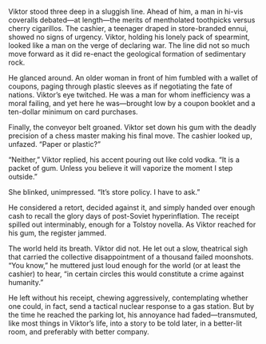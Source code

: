 Viktor stood three deep in a sluggish line. Ahead of him, a man in hi-vis coveralls debated—at length—the merits of mentholated toothpicks versus cherry cigarillos. The cashier, a teenager draped in store-branded ennui, showed no signs of urgency. Viktor, holding his lonely pack of spearmint, looked like a man on the verge of declaring war. The line did not so much move forward as it did re-enact the geological formation of sedimentary rock.

He glanced around. An older woman in front of him fumbled with a wallet of coupons, paging through plastic sleeves as if negotiating the fate of nations. Viktor’s eye twitched. He was a man for whom inefficiency was a moral failing, and yet here he was—brought low by a coupon booklet and a ten-dollar minimum on card purchases.

Finally, the conveyor belt groaned. Viktor set down his gum with the deadly precision of a chess master making his final move. The cashier looked up, unfazed. “Paper or plastic?”

“Neither,” Viktor replied, his accent pouring out like cold vodka. “It is a packet of gum. Unless you believe it will vaporize the moment I step outside.”

She blinked, unimpressed. “It’s store policy. I have to ask.”

He considered a retort, decided against it, and simply handed over enough cash to recall the glory days of post-Soviet hyperinflation. The receipt spilled out interminably, enough for a Tolstoy novella. As Viktor reached for his gum, the register jammed.

The world held its breath. Viktor did not. He let out a slow, theatrical sigh that carried the collective disappointment of a thousand failed moonshots. “You know,” he muttered just loud enough for the world (or at least the cashier) to hear, “in certain circles this would constitute a crime against humanity.”

He left without his receipt, chewing aggressively, contemplating whether one could, in fact, send a tactical nuclear response to a gas station. But by the time he reached the parking lot, his annoyance had faded—transmuted, like most things in Viktor’s life, into a story to be told later, in a better-lit room, and preferably with better company.